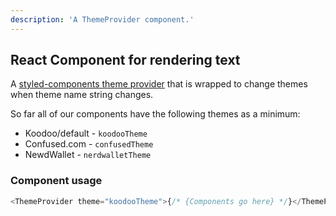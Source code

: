 ```yaml
---
description: 'A ThemeProvider component.'
---
```



## React Component for rendering text

A [styled-components theme provider](https://styled-components.com/docs/advanced#theming) that is wrapped to change themes when theme name string changes.

So far all of our components have the following themes as a minimum:

- Koodoo/default - `koodooTheme`
- Confused.com - `confusedTheme`
- NewdWallet - `nerdwalletTheme`

### Component usage

```js
<ThemeProvider theme="koodooTheme">{/* {Components go here} */}</ThemeProvider>
```
